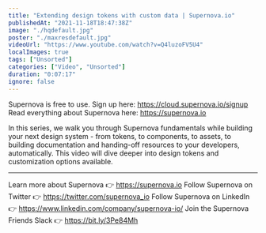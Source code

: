 ```yaml
---
title: "Extending design tokens with custom data | Supernova.io"
publishedAt: "2021-11-18T18:47:38Z"
image: "./hqdefault.jpg"
poster: "./maxresdefault.jpg"
videoUrl: "https://www.youtube.com/watch?v=Q4luzoFV5U4"
localImages: true
tags: ["Unsorted"]
categories: ["Video", "Unsorted"]
duration: "0:07:17"
ignore: false
---
```


Supernova is free to use. Sign up here: https://cloud.supernova.io/signup
Read everything about Supernova here: https://supernova.io

In this series, we walk you through Supernova fundamentals while building your next design system - from tokens, to components, to assets, to building documentation and handing-off resources to your developers, automatically. This video will dive deeper into design tokens and customization options available.

---

Learn more about Supernova 👉 https://supernova.io
Follow Supernova on Twitter 👉 https://twitter.com/supernova_io
Follow Supernova on LinkedIn 👉 https://www.linkedin.com/company/supernova-io/
Join the Supernova Friends Slack 👉 https://bit.ly/3Pe84Mh
